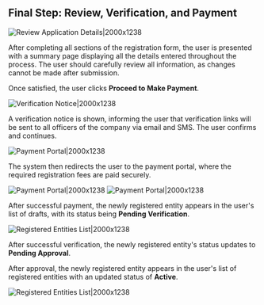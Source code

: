## Final Step: Review, Verification, and Payment

![Review Application Details|2000x1238](/guar29.png)

After completing all sections of the registration form, the user is presented with a summary page displaying all the details entered throughout the process. The user should carefully review all information, as changes cannot be made after submission.

Once satisfied, the user clicks **Proceed to Make Payment**.

![Verification Notice|2000x1238](/guar30.png)

A verification notice is shown, informing the user that verification links will be sent to all officers of the company via email and SMS. The user confirms and continues.

![Payment Portal|2000x1238](/guar31.png)

The system then redirects the user to the payment portal, where the required registration fees are paid securely.

![Payment Portal|2000x1238](/guar32.png)
![Payment Portal|2000x1238](/guar33.png)

After successful payment, the newly registered entity appears in the user's list of drafts, with its status being **Pending Verification**.

![Registered Entities List|2000x1238](/guara34.png)

After successful verification, the newly registered entity's status updates to **Pending Approval**.

After approval, the newly registered entity appears in the user's list of registered entities with an updated status of **Active**.

![Registered Entities List|2000x1238](/guara36.png)